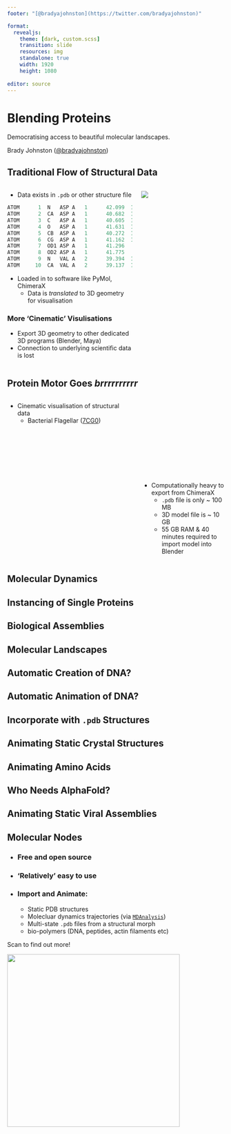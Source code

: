 ```yaml
---
footer: "[@bradyajohnston](https://twitter.com/bradyajohnston)"

format: 
  revealjs:
    theme: [dark, custom.scss]
    transition: slide
    resources: img
    standalone: true
    width: 1920
    height: 1080
    
editor: source
---
```


# Blending Proteins {background-video="img/clathrin.mp4" background-video-loop="true" background-size="contain" background-video-muted="true"}

Democratising access to beautiful molecular landscapes.

Brady Johnston ([\@bradyajohnston](https://twitter.com/bradyajohnston))

## Traditional Flow of Structural Data

::: columns
::: {.column width="60%"}


::: {.fragment .fade-down fragment-index=1}

-   Data exists in `.pdb` or other structure file

``` R
ATOM      1  N   ASP A   1      42.099  12.935 -17.274  1.00 43.88      A    N  
ATOM      2  CA  ASP A   1      40.682  12.606 -17.121  1.00 55.80      A    C  
ATOM      3  C   ASP A   1      40.605  12.058 -15.711  1.00 57.97      A    C  
ATOM      4  O   ASP A   1      41.631  11.916 -15.024  1.00 64.28      A    O  
ATOM      5  CB  ASP A   1      40.272  11.534 -18.141  1.00 63.10      A    C  
ATOM      6  CG  ASP A   1      41.162  10.287 -18.062  1.00 59.15      A    C  
ATOM      7  OD1 ASP A   1      41.296   9.672 -16.981  1.00 64.73      A    O  
ATOM      8  OD2 ASP A   1      41.775   9.965 -19.091  1.00 76.58      A    O  
ATOM      9  N   VAL A   2      39.394  11.714 -15.302  1.00 59.57      A    N  
ATOM     10  CA  VAL A   2      39.137  11.285 -13.940  1.00 60.76      A    C  
```
:::

::: {.fragment .fade-in fragment-index=2}

-   Loaded in to software like PyMol, ChimeraX
    -   Data is *translated* to 3D geometry for visualisation
:::::

::::: {.fragment .fade-in fragment-index=3}

### More 'Cinematic' Visulisations

-   Export 3D geometry to other dedicated 3D programs (Blender, Maya)
-   Connection to underlying scientific data is lost

:::::
:::

::::: {.column width="40%"}
::: {.fragment .fade-in fragment-index=2}
![](images/paste-FBC3295E.png)
:::
:::::
:::

## Protein Motor Goes _brrrrrrrrrr_ {background-video="img/protein-motor.mp4" background-video-loop="true" background-size="contain" background-video-muted="true"}

::: columns
::: {.column width="60%"}
::: {.fragment .fade-in fragment-index=1}

- Cinematic visualisation of structural data
  - Bacterial Flagellar ([7CG0](https://www.rcsb.org/structure/7CGO))

:::
:::
::: {.column width="40%" align=right}

::: {.fragment .fade-in fragment-index=2}
</br>
</br>
</br>
</br>
</br>
</br>
</br>
</br>
</br>
</br>


- Computationally heavy to export from ChimeraX
  - `.pdb` file is only ~ 100 MB
  - 3D model file is ~ 10 GB
  - 55 GB RAM & 40 minutes required to import model into Blender

:::
:::
:::


## Molecular Dynamics {background-video="img/md-spike.mp4" background-video-loop="true" background-size="contain" background-video-muted="true"}

## Instancing of Single Proteins {background-video="img/atp-scatter.mp4" background-video-loop="true" background-size="contain" background-video-muted="true"}

## Biological Assemblies {background-video="img/NPC.mp4" background-video-loop="true" background-size="contain" background-video-muted="true"}

## Molecular Landscapes {background-video="img/virus-particles.mp4" background-video-loop="true" background-size="contain" background-video-muted="true"}

## Automatic Creation of DNA? {background-video="img/dna-unwind.mp4" background-video-loop="true" background-video-autoplay="true" background-video-muted="true"}

## Automatic Animation of DNA? {background-video="img/dna_synth.mp4" background-video-loop="true" background-video-autoplay="true" background-video-muted="true"}

## Incorporate with `.pdb` Structures {background-video="img/dna-histone.mp4" background-video-loop="true" background-video-autoplay="true" background-video-muted="true"}

## Animating Static Crystal Structures {background-video="img/wiggle-1.mp4" background-video-loop="true" background-size="contain" background-video-muted="true"}

## Animating Amino Acids {background-video="img/protein_synthesis.mp4" background-video-loop="true" background-size="contain" background-video-muted="true"}

## Who Needs AlphaFold? {background-video="img/draw_proteins.mp4" background-video-loop="true" background-size="contain" background-video-muted="true"}

## Animating Static Viral Assemblies {background-video="img/virus_wiggle_zoom.mp4" background-video-loop="true" background-size="contain" background-video-muted="true"}


## Molecular Nodes {background-video="img/virus_rotate_90.mp4" background-video-loop="true" background-size="contain" background-video-muted="true"}

- ### Free and open source

- ### 'Relatively' easy to use

- ### Import and Animate: 
  - Static PDB structures
  - Molecluar dynamics trajectories (via [`MDAnalysis`](https://www.mdanalysis.org/))
  - Multi-state `.pdb` files from a structural morph
  - bio-polymers (DNA, peptides, actin filaments etc)

Scan to find out more!

![](img/combio22.png){width=400 height=400}
